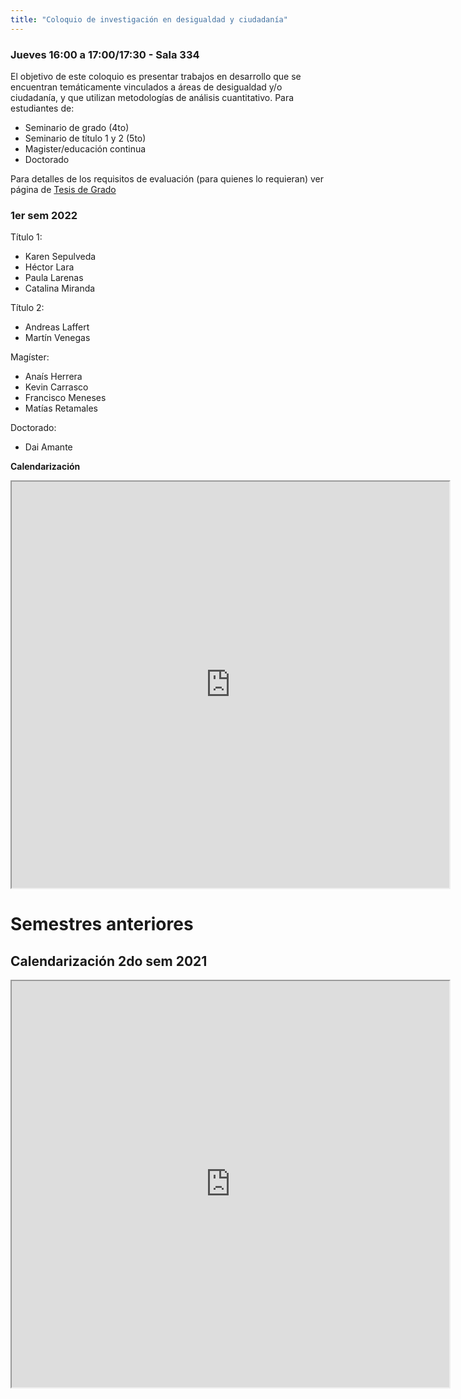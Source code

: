 ```yaml
---
title: "Coloquio de investigación en desigualdad y ciudadanía"
---
```


### Jueves 16:00  a 17:00/17:30 - Sala 334

El objetivo de este coloquio es presentar trabajos en desarrollo que se encuentran temáticamente vinculados a áreas de desigualdad y/o ciudadanía, y que utilizan metodologías de análisis cuantitativo. Para estudiantes de:

- Seminario de grado (4to)
- Seminario de título 1 y 2 (5to)
- Magister/educación continua
- Doctorado

Para detalles de los requisitos de evaluación (para quienes lo requieran) ver página de [Tesis de Grado ](/post/seminarios/)

### 1er sem 2022

Título 1:

- Karen Sepulveda
- Héctor Lara
- Paula Larenas
- Catalina Miranda

Título 2:

- Andreas Laffert
- Martín Venegas

Magíster:

- Anaís Herrera
- Kevin Carrasco
- Francisco Meneses
- Matías Retamales

Doctorado:

- Dai Amante

**Calendarización**

<iframe src="https://docs.google.com/spreadsheets/d/e/2PACX-1vRICtSkQ5iVPIgkuQsDaxgN54S1QZdEg6ZGoXNpsLXl6e1nQBaLTVOo0jd3hCKiDStaYOOZohWvPDgz/pubhtml?widget=true&amp;headers=false" width="700" height="650"></iframe>


# Semestres anteriores

## Calendarización 2do sem 2021

<iframe src="https://docs.google.com/spreadsheets/d/e/2PACX-1vRe36nX3SsL8poUp0of2aJT8-b19IRfGJfy1yvUQFcEDNFR0F4VSrJSN9xVTQDLikHng94vw8uGTAIF/pubhtml?widget=true&amp;headers=false" width="700" height="650"></iframe>
